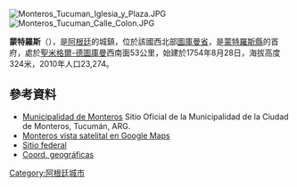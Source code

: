 [[Image:Monteros_Tucuman_Iglesia_y_Plaza.JPG|thumb]]
[[Image:Monteros_Tucuman_Calle_Colon.JPG|thumb]]

'''蒙特羅斯'''（{{lang-es|Monteros}}），是[[阿根廷|阿根廷]]的城鎮，位於該國西北部[[圖庫曼省|圖庫曼省]]，是[[蒙特羅斯縣_(圖庫曼省)|蒙特羅斯縣]]的首府，處於[[聖米格爾-德圖庫曼|聖米格爾-德圖庫曼]]西南面53公里，始建於1754年8月28日，海拔高度324米，2010年人口23,274。

==參考資料==
* [https://web.archive.org/web/20080730064324/http://www.monteros.gov.ar/ Municipalidad de Monteros] Sitio Oficial de la Municipalidad de la Ciudad de Monteros, Tucumán, ARG.
* [http://maps.google.com/maps?f=q&hl=en&q=tucuman+argentina&t=k&ll=-27.16471,-65.496712&spn=0.073309,0.171661 Monteros vista satelital en Google Maps]
* [https://web.archive.org/web/20070930230157/http://www.mininterior.gov.ar/municipales/busqueda/amplia_info.asp?ID=TUC071 Sitio federal]
* [http://www.fallingrain.com/world/AR/24/Monteros.html Coord. geográficas]

{{Argentina-geo-stub}}
[[Category:阿根廷城市|Category:阿根廷城市]]